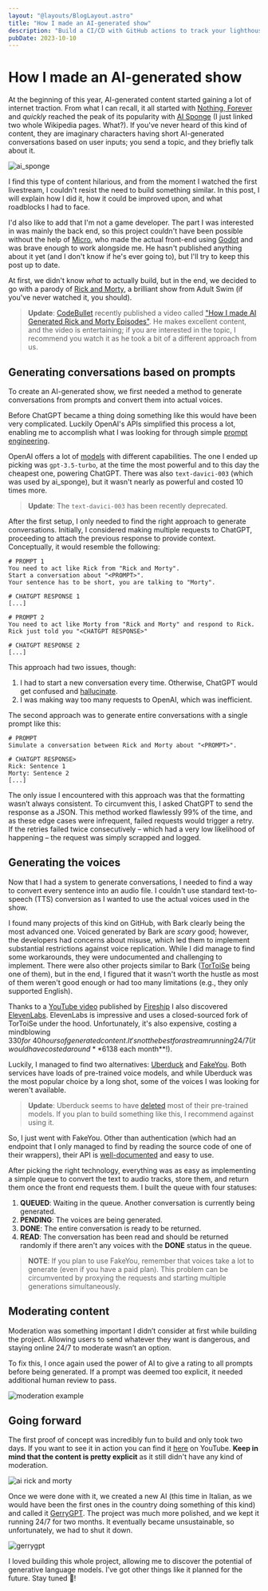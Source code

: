 ```yaml
---
layout: "@layouts/BlogLayout.astro"
title: "How I made an AI-generated show"
description: "Build a CI/CD with GitHub actions to track your lighthouse scores."
pubDate: 2023-10-10
---
```



# How I made an AI-generated show

At the beginning of this year, AI-generated content started gaining a lot of internet traction. From what I can recall, it all started with [Nothing, Forever](https://en.wikipedia.org/wiki/Nothing,_Forever) and *quickly* reached the peak of its popularity with [AI Sponge](https://en.wikipedia.org/wiki/Ai_sponge) (I just linked two whole Wikipedia pages. What?). If you've never heard of this kind of content, they are imaginary characters having short AI-generated conversations based on user inputs; you send a topic, and they briefly talk about it.

<Image src={ai_sponge} alt="ai_sponge" />

I find this type of content hilarious, and from the moment I watched the first livestream, I couldn't resist the need to build something similar. In this post, I will explain how I did it, how it could be improved upon, and what roadblocks I had to face.

I'd also like to add that I'm not a game developer. The part I was interested in was mainly the back end, so this project couldn't have been possible without the help of [Micro](https://github.com/zsupermicrowave/), who made the actual front-end using  [Godot](https://godotengine.org/) and was brave enough to work alongside me. He hasn't published anything about it yet (and I don't know if he's ever going to), but I'll try to keep this post up to date.

At first, we didn't know *what* to actually build, but in the end, we decided to go with a parody of [Rick and Morty](https://en.wikipedia.org/wiki/Rick_and_Morty), a brilliant show from Adult Swim (if you've never watched it, you should).

> <span>**Update**: [CodeBullet](https://www.youtube.com/@CodeBullet) recently published a video called ["How I made AI Generated Rick and Morty Episodes"](https://www.youtube.com/watch?v=g39AagVW0s0). He makes excellent content, and the video is entertaining; if you are interested in the topic, I recommend you watch it as he took a bit of a different approach from us.</span>

## Generating conversations based on prompts

To create an AI-generated show, we first needed a method to generate conversations from prompts and convert them into actual voices.

Before ChatGPT became a thing doing something like this would have been very complicated. Luckily OpenAI's APIs simplified this process a lot, enabling me to accomplish what I was looking for through simple [prompt engineering](https://en.wikipedia.org/wiki/Prompt_engineering).

OpenAI offers a lot of [models](https://platform.openai.com/docs/models) with different capabilities. The one I ended up picking was `gpt-3.5-turbo`, at the time the most powerful and to this day the cheapest one, powering ChatGPT. There was also `text-davici-003` (which was used by ai_sponge), but it wasn't nearly as powerful and costed 10 times more.

> <span>**Update**: The `text-davici-003` has been recently deprecated.</span>

After the first setup, I only needed to find the right approach to generate conversations. Initially, I considered making multiple requests to ChatGPT, proceeding to attach the previous response to provide context. Conceptually, it would resemble the following:

```
# PROMPT 1
You need to act like Rick from "Rick and Morty".
Start a conversation about "<PROMPT>".
Your sentence has to be short, you are talking to "Morty".

# CHATGPT RESPONSE 1
[...]

# PROMPT 2
You need to act like Morty from "Rick and Morty" and respond to Rick. 
Rick just told you "<CHATGPT RESPONSE>"

# CHATGPT RESPONSE 2
[...]
```

This approach had two issues, though:
1. I had to start a new conversation every time. Otherwise, ChatGPT would get confused and [hallucinate](https://en.wikipedia.org/wiki/Hallucination_(artificial_intelligence)).
2. I was making way too many requests to OpenAI, which was inefficient.

The second approach was to generate entire conversations with a single prompt like this:

```
# PROMPT
Simulate a conversation between Rick and Morty about "<PROMPT>".

# CHATGPT RESPONSE>
Rick: Sentence 1
Morty: Sentence 2
[...]
```

The only issue I encountered with this approach was that the formatting wasn’t always consistent. To circumvent this, I asked ChatGPT to send the response as a JSON. This method worked flawlessly 99% of the time, and as these edge cases were infrequent, failed requests would trigger a retry. If the retries failed twice consecutively – which had a very low likelihood of happening – the request was simply scrapped and logged.

## Generating the voices 

Now that I had a system to generate conversations, I needed to find a way to convert every sentence into an audio file. I couldn't use standard text-to-speech (TTS) conversion as I wanted to use the actual voices used in the show.

I found many projects of this kind on GitHub, with Bark clearly being the most advanced one. Voiced generated by Bark are *scary* good; however, the developers had concerns about misuse, which led them to implement substantial restrictions against voice replication. While I did manage to find some workarounds, they were undocumented and challenging to implement. There were also other projects similar to Bark ([TorToiSe](https://github.com/neonbjb/tortoise-tts) being one of them), but in the end, I figured that it wasn't worth the hustle as most of them weren't good enough or had too many limitations (e.g., they only supported English).

Thanks to a [YouTube video](https://www.youtube.com/watch?v=_rGXIXyNqpk) published by [Fireship](https://www.youtube.com/c/Fireship) I also discovered [ElevenLabs](https://elevenlabs.io/).
ElevenLabs is impressive and uses a closed-sourced fork of TorToiSe under the hood. Unfortunately, it's also expensive, costing a mindblowing $330 for ~40 hours of generated content. It's not the best for a stream running 24/7 (it would have costed around **$6138 each month**!).

Luckily, I managed to find two alternatives: [Uberduck](https://www.uberduck.ai/) and [FakeYou](https://fakeyou.com). Both services have loads of pre-trained voice models, and while Uberduck was the most popular choice by a long shot, some of the voices I was looking for weren't available.

> <span>**Update**: Uberduck seems to have [deleted](https://www.uberduck.ai/post/new-voice-hosting-policy) most of their pre-trained models. If you plan to build something like this, I recommend against using it.</span>

So, I just went with FakeYou. Other than authentication (which had an endpoint that I only managed to find by reading the source code of one of their wrappers), their API is [well-documented](https://docs.fakeyou.com) and easy to use.

After picking the right technology, everything was as easy as implementing a simple queue to convert the text to audio tracks, store them, and return them once the front end requests them. I built the queue with four statuses:
1. **QUEUED**: Waiting in the queue. Another conversation is currently being generated.
2. **PENDING**: The voices are being generated.
3. **DONE**: The entire conversation is ready to be returned.
4. **READ**: The conversation has been read and should be returned randomly if there aren't any voices with the **DONE** status in the queue.

> <span>**NOTE**:  If you plan to use FakeYou, remember that voices take a lot to generate (even if you have a paid plan). This problem can be circumvented by proxying the requests and starting multiple generations simultaneously.</span>

## Moderating content

Moderation was something important I didn’t consider at first while building the project. Allowing users to send whatever they want is dangerous, and staying online 24/7 to moderate wasn’t an option.

To fix this, I once again used the power of AI to give a rating to all prompts before being generated. If a prompt was deemed too explicit, it needed additional human review to pass.

<Image src={moderation} alt="moderation example" />

## Going forward

The first proof of concept was incredibly fun to build and only took two days. If you want to see it in action you can find it [here](https://www.youtube.com/watch?v=WoUPiEKB5sM) on YouTube. **Keep in mind that the content is pretty explicit** as it still didn't have any kind of moderation.

<Image src={ai_rick_and_morty} alt="ai rick and morty" />

Once we were done with it, we created a new AI (this time in Italian, as we would have been the first ones in the country doing something of this kind) and called it [GerryGPT](https://youtube.com/@GerryGPT/streams). The project was much more polished, and we kept it running 24/7 for two months. It eventually became unsustainable, so unfortunately, we had to shut it down.

<Image src={gerrygpt} alt="gerrygpt" />

I loved building this whole project, allowing me to discover the potential of generative language models. I’ve got other things like it planned for the future. Stay tuned 🙂!
